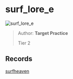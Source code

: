 
# surf_lore_e

![surf_lore_e](https://raw.githubusercontent.com/Sayt123/SurfMapPics/Maps-and-bonuses/csgo/surf_lore_e.jpg)

> Author: **Target Practice**
>
> Tier 2

## Records

[surfheaven](https://surfheaven.eu/map/surf_lore_e)
